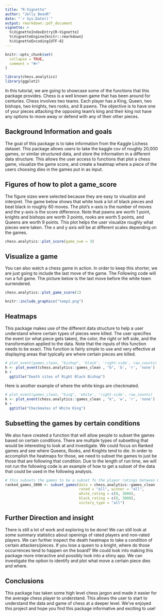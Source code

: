 ```yaml
---
title: "R-Vignette"
author: "Jelly BeanR"
date: "`r Sys.Date()`"
output: rmarkdown::pdf_document
vignette: >
  %\VignetteIndexEntry{R-Vignette}
  %\VignetteEngine{knitr::rmarkdown}
  %\VignetteEncoding{UTF-8}
---
```


```r
knitr::opts_chunk$set(
  collapse = TRUE,
  comment = "#>"
)
```

```r
library(chess.analytics)
library(ggplot2)
```


In this tutorial, we are going to showcase some of the functions that this package provides. Chess is a well known game that has been around for centuries. Chess involves two teams. Each player has a King, Queen, two bishops, two knights, two rooks, and 8 pawns.  The objective is to have one of your pieces attacking the opposing team's king and their king not have any options to move away or defend with any of their other pieces. 

## Background Information and goals

The goal of this package is to take information from the Kaggle Lichess dataset. This package allows users to take the kaggle csv of roughly 20,000 games, or similar structured data, and store the information in a different data structure.  This allows the user access to functions that plot a chess game, visualize the game score, and create a heatmap where a piece of the users choosing dies in the games put in as input.

## Figures of how to plot a game_score

The figure sizes were selected because they are easy to visualize and interpret.
The game below shows that white took a lot of black pieces and beat black in roughly 60 moves. The plot's x-axis is the number of moves and the y-axis is the score difference.  Note that pawns are worth 1 point, knights and bishops are worth 3 points, rooks are worth 5 points, and Queens are worth 9 points.  This plot helps the user visualize roughly what pieces were taken. The x and y axis will be at different scales depending on the games.

```r
chess.analytics::plot_score(game_num = 3)

```

## Visualize a game

You can also watch a chess game in action. In order to keep this shorter, we are just going to include the last move of the game.
The Following code will run a full game. The picture below is the last move before the white team surrendered.

```r
chess.analytics::plot_game_score(1)
```


```r
knitr::include_graphics("temp2.png")
```




## Heatmaps

This package makes use of the different data structure to help a user understand where certain types of pieces were killed.  The user specifies the event (or what piece gets taken), the color, the right or left side, and the transformation applied to the data. Note that the inputs of this function needs to be exact.  This function is fairly simple to use and very effective at displaying areas that typically are where certain pieces are killed.

```r

# plot_event(games_clean, "bishop", 'black', 'right-side', raw_counts)
h <- plot_event(chess.analytics::games_clean , "b", 'b', 'r', 'none')
h + 
  ggtitle("Death sites of Right Black Bishop")
```

Here is another example of where the white kings are checkmated.

```r
# plot_event(games_clean, "king", 'white', 'right-side', raw_counts)
k <- plot_event(chess.analytics::games_clean , "k", 'w', 'r', 'none')
k + 
  ggtitle("Checkmates of White King")
```

## Subsetting the games by certain conditions

We also have created a function that will allow people to subset the games based on certain conditions.  There are multiple types of subsetting that would be interesting to look at and investigate.  We could focus on Ranked games and see where Queens, Rooks, and Knights tend to die. In order to accomplish the heatmaps for those, we need to subset the games to just be those that are following that condition.  Due to the length of run time, we will not run the following code is an example of how to get a subset of the data that could be used in the following analysis.

```r

# this subsets the games to be a subset fo the player ratings between 0-3000
ranked_games_3000 <- subset_games(data = chess.analytics::games_clean , 
                                  rated = "all", winner = "all", 
                                  white_rating = c(0, 3000), 
                                  black_rating = c(0, 3000),
                                  victory_type = "all")

```


## Further Direction and insight

There is still a lot of work and exploring to be done! We can still look at some summary statistics about openings of rated players and non-rated players.  We can further inspect the death heatmaps to take a condition of certain attackers/pieces.  If you lose a queen to a knight, where do those occurrences tend to happen on the board? We could look into making this package more interactive and possibly look into a shiny app. We can investigate the option to identify and plot what move a certain piece dies and where. 


## Conclusions

This package has taken some high level chess jargon and made it easier for the average chess player to understand. This allows the user to start to understand the data and game of chess at a deeper level. We've enjoyed this project and hope you find this package informative and exciting to use! 

